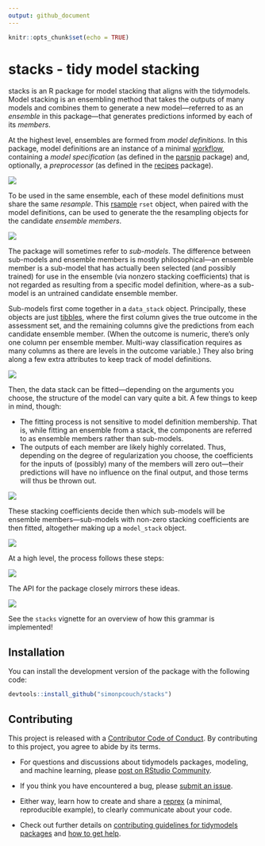 ```yaml
---
output: github_document
---
```


<!-- [![Codecov test coverage](https://codecov.io/gh/simonpcouch/stacks/branch/main/graph/badge.svg)](https://codecov.io/gh/simonpcouch/stacks?branch=main)  -->
<!-- [![R build status](https://github.com/simonpcouch/stacks/workflows/R-CMD-check/badge.svg)](https://github.com/simonpcouch/stacks/actions) -->

```r
knitr::opts_chunk$set(echo = TRUE)
```

# stacks - tidy model stacking

stacks is an R package for model stacking that aligns with the tidymodels. Model stacking is an ensembling method that takes the outputs of many models and combines them to generate a new model—referred to as an _ensemble_ in this package—that generates predictions informed by each of its _members_.

At the highest level, ensembles are formed from _model definitions_. In this package, model definitions are an instance of a minimal [workflow](https://workflows.tidymodels.org/), containing a _model specification_ (as defined in the [parsnip](https://parsnip.tidymodels.org/) package) and, optionally, a _preprocessor_ (as defined in the [recipes](https://recipes.tidymodels.org/) package).

![](inst/figs/model_defs.png)

To be used in the same ensemble, each of these model definitions must share the same _resample_. This [rsample](https://rsample.tidymodels.org/) `rset` object, when paired with the model definitions, can be used to generate the the resampling objects for the candidate _ensemble members_.

![](inst/figs/submodels.png)

The package will sometimes refer to _sub-models_. The difference between sub-models and ensemble members is mostly philosophical—an ensemble member is a sub-model that has actually been selected (and possibly trained) for use in the ensemble (via nonzero stacking coefficients) that is not regarded as resulting from a specific model definition, where-as a sub-model is an untrained candidate ensemble member.

Sub-models first come together in a `data_stack` object. Principally, these objects are just [tibbles](https://tibble.tidyverse.org/), where the first column gives the true outcome in the assessment set, and the remaining columns give the predictions from each candidate ensemble member. (When the outcome is numeric, there's only one column per ensemble member. Multi-way classification requires as many columns as there are levels in the outcome variable.) They also bring along a few extra attributes to keep track of model definitions.

![](inst/figs/data_stack.png)

Then, the data stack can be fitted—depending on the arguments you choose, the structure of the model can vary quite a bit. A few things to keep in mind, though:  

* The fitting process is not sensitive to model definition membership. That is, while fitting an ensemble from a stack, the components are referred to as ensemble members rather than sub-models.  
* The outputs of each member are likely highly correlated. Thus, depending on the degree of regularization you choose, the coefficients for the inputs of (possibly) many of the members will zero out—their predictions will have no influence on the final output, and those terms will thus be thrown out.

![](inst/figs/coefs.png)

These stacking coefficients decide then which sub-models will be ensemble members—sub-models with non-zero stacking coefficients are then fitted, altogether making up a `model_stack` object.

![](inst/figs/model_stack.png)

At a high level, the process follows these steps:

![](inst/figs/object_types.png)

The API for the package closely mirrors these ideas.

![](inst/figs/code_steps.png)

See the `stacks` vignette for an overview of how this grammar is implemented!

## Installation

You can install the development version of the package with the following code:

```r
devtools::install_github("simonpcouch/stacks")
```

## Contributing

This project is released with a [Contributor Code of Conduct](CODE_OF_CONDUCT.md). By contributing to this project, you agree to abide by its terms.

- For questions and discussions about tidymodels packages, modeling, and machine learning, please [post on RStudio Community](https://rstd.io/tidymodels-community).

- If you think you have encountered a bug, please [submit an issue](https://github.com/tidymodels/stacks/issues).

- Either way, learn how to create and share a [reprex](https://rstd.io/reprex) (a minimal, reproducible example), to clearly communicate about your code.

- Check out further details on [contributing guidelines for tidymodels packages](https://www.tidymodels.org/contribute/) and [how to get help](https://www.tidymodels.org/help/).

